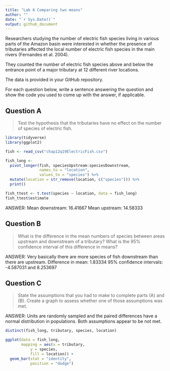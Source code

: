 ```yaml
---
title: "Lab 6 Comparing two means"
author: ""
date: "`r Sys.Date()`"
output: github_document
---
```


Researchers studying the number of electric fish species living in various parts of the Amazon basin were interested in whether the presence of tributaries affected the local number of electric fish species in the main rivers (Fernandes et al. 2004).

They counted the number of electric fish species above and below the entrance point of a major tributary at 12 different river locations.

The data is provided in your GitHub repository.

For each question below, write a sentence answering the question and show the code you used to come up with the answer, if applicable.

## Question A

> Test the hypothesis that the tributaries have no effect on the number of species of electric fish.

```r
library(tidyverse)
library(ggplot2)

fish <- read_csv("chap12q19ElectricFish.csv")

fish_long <- 
  pivot_longer(fish, speciesUpstream:speciesDownstream,
               names_to = "location",
               values_to = "species") %>% 
  mutate(location = str_remove(location, c("species"))) %>% 
  print()

fish_ttest <- t.test(species ~ location, data = fish_long)
fish_ttest$estimate
```

ANSWER: Mean downstream: 16.41667
Mean upstream: 14.58333

## Question B

> What is the difference in the mean numbers of species between areas upstream and downstream of a tributary? What is the 95% confidence interval of this difference in means?

ANSWER: Very basically there are more species of fish downstream than there are upstream. 
Difference in mean: 1.83334
95% confidence intervals: -4.587031 and 8.253697

## Question C

> State the assumptions that you had to make to complete parts (A) and (B). Create a graph to assess whether one of those assumptions was met.

ANSWER: Units are randomly sampled and the paired differences have a normal distribution in populations. Both assumptions appear to be not met. 

```r
distinct(fish_long, tributary, species, location)

ggplot(data = fish_long, 
       mapping = aes(x = tributary, 
           y = species, 
           fill = location)) + 
  geom_bar(stat = "identity",
           position = "dodge")
```

